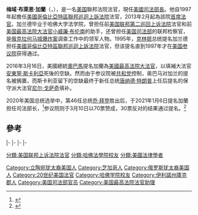 {{noteTA
|T=zh-hk:梅域·加蘭;zh-cn:梅里克·加兰;zh-tw:梅瑞克·賈蘭德;
|1=zh-hk:加蘭;zh-tw:賈蘭德;zh-cn:加兰;
|2=zh-hk:梅域;zh-cn:梅里克;zh-tw:梅瑞克;
|3=zh-cn:斯卡利亚; zh-hans:斯卡利亞; zh-hant:史卡利亞;
}}
{{Infobox officeholder
|name         = Merrick Garland<br/>梅域·加蘭
|image        = Merrick Garland.jpg
|office       = 第86任[[美國司法部長|美國司法部長]]
|president    = [[乔·拜登|乔·拜登]]
|deputy       = 
|term_start   = 2021年3月11日
|term_end     = 
|predecessor   = {{le|蒙蒂·威尔金森|Monty Wilkinson}}（2021代理）
<br/>{{le|傑佛瑞·A·羅森|Jeffrey A. Rosen}}（2020-2021代理）<br/>[[威廉·巴尔|威廉·巴尔]]（2019-2020）
|office1       = [[美國哥倫比亞特區聯邦巡迴上訴法院|美國哥倫比亞特區聯邦巡迴上訴法院]][[首席法官|首席法官]]
|term_start1   = 2013年2月12日
|term_end1    =2020年2月11日 
|predecessor1  = {{le|David B. Sentelle}}
|successor1    = {{le|斯里·斯裏尼瓦桑|Sri Srinivasan}}
|office2      = [[美國哥倫比亞特區聯邦巡迴上訴法院|美國哥倫比亞特區聯邦巡迴上訴法院]]法官
|appointer2   = [[比尔·克林顿|比尔·克林顿]]
|term_start2  = 1997年3月20日
|term_end2    = 2021年3月11日
|predecessor2 = {{le|Abner J. Mikva}}
|successor2   = [[凯坦吉·布朗·杰克森|凯坦吉·布朗·杰克森]]
|birth_name   = Merrick Brian Garland
|birth_date   = {{nowrap|{{birth date and age|1952|11|13}}}}
|birth_place  = {{USA}}[[伊利諾州|伊利諾州]][[芝加哥|芝加哥]]
| nationality = {{USA}}
|death_date   = 
|death_place  = 
|spouse       = {{Marriage|琳·羅斯曼<!--Lynn Rosenman-->|1987}}
|children     = 2
|alma_mater   = [[哈佛大學|哈佛大學]]
|religion     = [[猶太教|猶太教]]<ref name="Sherman2010">{{cite web |url=http://www.boston.com/news/nation/washington/articles/2010/04/05/supreme_court_prospects_are_kagan_wood_garland/?page=full |title=Supreme Court prospects are Kagan, Wood, Garland |work=The Boston Globe |date=April 5, 2010 |archive-url=https://web.archive.org/web/20160314140245/http://www.boston.com/news/nation/washington/articles/2010/04/05/supreme_court_prospects_are_kagan_wood_garland/?page=full |archive-date=March 14, 2016 |dead-url=no |first1=Mark |last1=Sherman |first2=Jesse J. |last2=Holland |first3=Julie |last3=Pace |agency=Associated Press |issn=0743-1791}}</ref>
}} 
'''梅域·布萊恩·加蘭'''（{{lang-en|'''Merrick Brian Garland'''}}，{{bd|1952年|11月13日}}），是一名[[美国|美国]]聯邦法院法官，現任[[美國司法部長|美國司法部長]]。他自1997年起擔任[[美國哥倫比亞特區聯邦巡迴上訴法院|美國哥倫比亞特區聯邦巡迴上訴法院]]法官，2013年2月起為該院[[首席法官|首席法官]]。加兰德毕业于哈佛大学法学院，曾担任前[[美国联邦第二巡回上诉法院|美国联邦第二巡回上诉法院]]法官{{tsl|en|Henry Friendly|亨利·弗兰德利}}和前[[美国最高法院大法官|美国最高法院大法官]][[小威廉·布伦南|小威廉·布伦南]]的助手，还曾担任[[美国司法部|美国司法部]]的联邦检察官，是[[俄克拉何马城爆炸案|俄克拉何马城爆炸案]]调查工作中的领军人物。1995年，[[比尔·克林顿|克林顿]]总统提名加兰德担任[[美國哥倫比亞特區聯邦巡迴上訴法院|美國哥倫比亞特區聯邦巡迴上訴法院]]法官，但该提名直到1997年才在[[美国参议院|美国参议院]]获得通过。

2016年3月16日，美國總統[[奧巴馬|奧巴馬]]提名加蘭為[[美國最高法院大法官|美國最高法院大法官]]，以填補大法官[[安東寧·斯卡利亞|安東寧·斯卡利亞]]死後的空缺。然而由于参议院被[[共和黨_(美國)|共和党]]控制，奥巴马对加兰的提名被搁置，而斯卡利亚留下的空缺最终于新任总统[[唐纳德·特朗普|唐纳德·特朗普]]上任后提名的保守派大法官[[尼尔·戈萨奇|尼尔·戈萨奇]]填补。

2020年美国总统选举中，第46任总统[[乔·拜登|乔·拜登]]胜出后，于2021年1月6日提名加蘭担任司法部长，<ref>{{cite web|first=Jess|last=Bravin|first2=Sadie|last2=Gurman|first3=Aruna|last3=Viswanatha|url=https://www.wsj.com/articles/biden-to-name-appeals-court-judge-merrick-garland-as-attorney-general-11609954069|title=Biden to Name Merrick Garland as Attorney General|work=The Wall Street Journal|date=January 6, 2021|access-date=2021-03-22|archive-date=2021-03-25|archive-url=https://web.archive.org/web/20210325000254/https://www.wsj.com/articles/biden-to-name-appeals-court-judge-merrick-garland-as-attorney-general-11609954069|dead-url=no}}</ref>参议院则于3月10日以70票赞成，30票反对的结果通过提名。<ref>{{cite web |url=https://www.senate.gov/legislative/LIS/roll_call_lists/roll_call_vote_cfm.cfm?congress=117&session=1&vote=00114 |title=On the Nomination (Confirmation: Merrick Brian Garland, of Maryland, to be Attorney General) |date=2021-03-10 |website=U.S. Senate |access-date=2021-03-22 |archive-date=2021-03-18 |archive-url=https://web.archive.org/web/20210318033831/https://www.senate.gov/legislative/LIS/roll_call_lists/roll_call_vote_cfm.cfm?congress=117&session=1&vote=00114 |dead-url=no }}</ref>

==參考==
{{reflist}}
{{s-start}}
{{s-legal}}
{{s-bef|before={{le|阿布纳·J·米克瓦|Abner J. Mikva}}}}
{{s-ttl|title=[[美国哥伦比亚特区联邦巡回上诉法院|美国哥伦比亚特区联邦巡回上诉法院]]法官|years=1997–2021}}
{{s-aft|after=[[凯坦吉·布朗·杰克森|凯坦吉·布朗·杰克森]]}}
|-
{{s-bef|before={{le|大衛·布萊恩·森特爾|David B. Sentelle}}}}
{{s-ttl|title=[[美国哥伦比亚特区联邦巡回上诉法院|美国哥伦比亚特区联邦巡回上诉法院]]首席法官|years=2013–2020}}
{{s-aft|after={{le|斯里·斯裏尼瓦桑|Sri Srinivasan}}}}
|-
{{s-off}}
{{s-bef|before=[[威廉·巴尔|威廉·巴尔]]}}
{{s-ttl|title=[[美國司法部長|美國司法部長]]|years=2021–至今}}
{{s-inc}}
|-
{{s-prec|usa}}
{{s-bef|before=[[劳埃德·奥斯丁|劳埃德·奥斯丁]]|as=[[美国国防部长|美国国防部长]]}}
{{s-ttl|title=[[美國優先權順序|美國優先權順序]]<br>为美國司法部長|years=}}
{{s-aft|after=[[德布·哈兰德|德布·哈兰德]]|as=[[美國內政部長|美國內政部長]]}}
|-
{{s-prec|us-pres}}
{{s-bef|before=[[劳埃德·奥斯丁|劳埃德·奥斯丁]]|as=[[美国国防部长|美国国防部长]]}}
{{s-ttl|title=第7位<br>为美國司法部長|years=}}
{{s-aft|after=[[德布·哈兰德|德布·哈兰德]]|as=[[美國內政部長|美國內政部長]]}}
{{s-end}}
{{拜登内阁}}

{{normdaten}}
{{DEFAULTSORT: Garland, Merrick}}
[[分類:美国联邦上诉法院法官|分類:美国联邦上诉法院法官]]
[[分類:哈佛法學院校友|分類:哈佛法學院校友]]
[[分類:美國法律學者|分類:美國法律學者]]
[[Category:立陶宛犹太裔美国人|Category:立陶宛犹太裔美国人]]
[[Category:芝加哥人|Category:芝加哥人]]
[[Category:俄罗斯犹太裔美国人|Category:俄罗斯犹太裔美国人]]
[[Category:20世纪美国法官|Category:20世纪美国法官]]
[[Category:哈佛学院校友|Category:哈佛学院校友]]
[[Category:伊利諾州庫克郡人|Category:伊利諾州庫克郡人]]
[[Category:美国司法部官员|Category:美国司法部官员]]
[[Category:美国最高法院法官助理|Category:美国最高法院法官助理]]